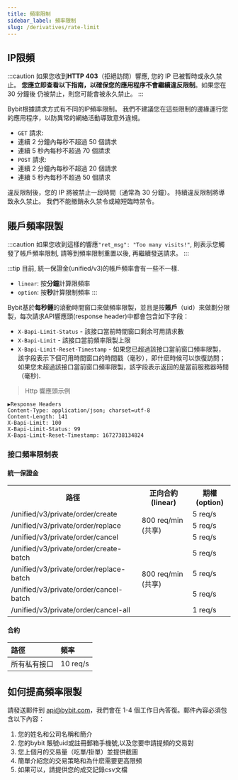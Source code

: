 ```yaml
---
title: 頻率限制
sidebar_label: 頻率限制
slug: /derivatives/rate-limit
---
```


## IP限頻
:::caution
如果您收到**HTTP 403**（拒絕訪問）響應, 您的 IP 已被暫時或永久禁止。 **您應立即查看以下指南，以確保您的應用程序不會繼續違反限制**。如果您在 30 分鐘後
仍被禁止，則您可能會被永久禁止。
:::

Bybit根據請求方式有不同的IP頻率限制。 我們不建議您在這些限制的邊緣運行您的應用程序，以防異常的網絡活動導致意外違規。

* `GET` 請求:
* 連續 2 分鐘內每秒不超過 50 個請求
* 連續 5 秒內每秒不超過 70 個請求
* `POST` 請求:
* 連續 2 分鐘內每秒不超過 20 個請求
* 連續 5 秒內每秒不超過 50 個請求

違反限制後，您的 IP 將被禁止一段時間（通常為 30 分鐘）。 持續違反限制將導致永久禁止。 我們不能撤銷永久禁令或縮短臨時禁令。

## 賬戶頻率限製
:::caution
如果您收到這樣的響應`"ret_msg": "Too many visits!"`, 則表示您觸發了帳戶頻率限制, 請等到頻率限制重置以後, 再繼續發送請求。
:::

:::tip
目前, 統一保證金(unified/v3)的帳戶頻率會有一些不一樣.
* `linear`: 按**分鐘**計算限頻率
* `option`: 按**秒**計算限制頻率
:::

Bybit基於**每秒鍾**的滾動時間窗口來做頻率限製，並且是按**賬戶**（uid）來做劃分限製，每次請求API響應頭(response header)中都會包含如下字段：
* `X-Bapi-Limit-Status` - 該接口當前時間窗口剩余可用請求數
* `X-Bapi-Limit` - 該接口當前頻率限製上限
* `X-Bapi-Limit-Reset-Timestamp` - 如果您已超過該接口當前窗口頻率限製，該字段表示下個可用時間窗口的時間戳（毫秒），即什麽時候可以恢復訪問；如果您未超過該接口當前窗口頻率限製，該字段表示返回的是當前服務器時間（毫秒).

> Http 響應頭示例

```http
▶Response Headers
Content-Type: application/json; charset=utf-8
Content-Length: 141
X-Bapi-Limit: 100
X-Bapi-Limit-Status: 99
X-Bapi-Limit-Reset-Timestamp: 1672738134824
```

### 接口頻率限制表
#### 統一保證金
<span class="blocky_table">
<table border="0.8">
    <tr>
        <th>路徑</th><th>正向合約(linear)</th><th>期權(option)</th>
    </tr>
    <tr>
        <td>/unified/v3/private/order/create</td><td rowSpan="3">800 req/min (共享)</td><td>5 req/s</td>
    </tr>
    <tr>
        <td>/unified/v3/private/order/replace</td><td>5 req/s</td>
    </tr>
    <tr>
        <td>/unified/v3/private/order/cancel</td><td>5 req/s</td>
    </tr>
    <tr>
        <td>/unified/v3/private/order/create-batch</td><td rowSpan="4">800 req/min (共享)<br/></td><td>5 req/s</td>
    </tr>
    <tr>
        <td>/unified/v3/private/order/replace-batch</td><td>5 req/s</td>
    </tr>
    <tr>
        <td>/unified/v3/private/order/cancel-batch</td><td>5 req/s</td>
    </tr>
    <tr>
        <td>/unified/v3/private/order/cancel-all</td><td>1 req/s</td>
    </tr>
</table>
</span>

#### 合約
<span class="blocky_table">

|路徑 |頻率 |
|:----|:----|
|所有私有接口 |10 req/s|

</span>

## 如何提高頻率限製
請發送郵件到 api@bybit.com，我們會在 1-4 個工作日內答復。郵件內容必須包含以下內容：
1. 您的姓名和公司名稱和簡介
2. 您的bybit 賬號uid或註冊郵箱手機號,以及您要申請提頻的交易對
3. 您上個月的交易量（吃單/掛單）並提供截圖
4. 簡單介紹您的交易策略和為什麽需要更高限頻
5. 如果可以，請提供您的成交記錄csv文檔